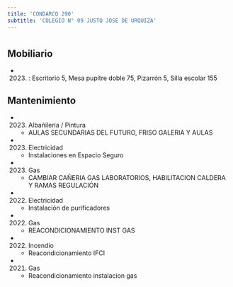 ```yaml
---
title: 'CONDARCO 290'
subtitle: 'COLEGIO N° 09 JUSTO JOSE DE URQUIZA'
---
```


#


## Mobiliario

*  (2023) : Escritorio 5, Mesa pupitre doble 75, Pizarrón 5, Silla escolar 155 





## Mantenimiento

*  (2023) Albañileria / Pintura 
    + AULAS SECUNDARIAS DEL FUTURO, FRISO GALERIA Y AULAS

*  (2023) Electricidad 
    + Instalaciones en Espacio Seguro

*  (2023) Gas 
    + CAMBIAR CAÑERIA GAS LABORATORIOS, HABILITACION CALDERA Y RAMAS REGULACIÓN

*  (2022) Electricidad 
    + Instalación de purificadores

*  (2022) Gas 
    + REACONDICIONAMIENTO INST GAS

*  (2022) Incendio 
    + Reacondicionamiento IFCI

*  (2021) Gas 
    + Reacondicionamiento instalacion gas



